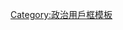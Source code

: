 {{Userbox-2
| border-c = #A9A9A9
| border-s = 1
| id1-c     = black
| id1-s     = 14
| id1-fc    = yellow
| id1       = [[2021年－2022年缅甸反军事政变示威|{{white|軍方獨裁}}]]
| info-c   = deepgrey
| info-s   = 9
| info-fc  = red
| info     = 此用戶譴責'''[[2021年緬甸軍事政變|{{red|敏昂來破壞緬甸民主}}]]'''，並要求釋放'''[[翁山蘇姬|{{red|翁山蘇姬和其幕僚}}]]'''。
|id2=釋放翁山
|id2-c=black
|id2-fc=white
|id2-s=14
|usercategory=不滿緬甸政變的維基人
}}<noinclude>
[[Category:政治用戶框模板]]
</noinclude>